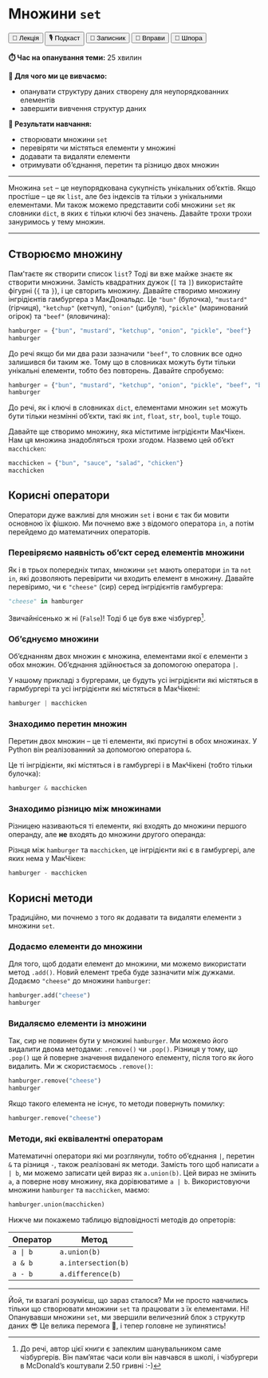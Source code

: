 # Множини `set`

<div class="btn-group">
  <button class="lecture">🎥 Лекція</button>
  <button class="podcast">🎙️ Подкаст</button>
  <button class="notebook">📓 Записник</button>
  <button class="exercises">🤸 Вправи</button>
  <button class="cheat">📝 Шпора</button>
</div>

**⏱️ Час на опанування теми:** 25 хвилин

**🤷 Для чого ми це вивчаємо:**

- опанувати структуру даних створену для неупорядкованних елементів
- завершити вивчення структур даних

**🔑 Результати навчання:**

- створювати множини `set`
- перевіряти чи містяться елементи у множині
- додавати та видаляти елементи
- отримувати об'єднання, перетин та різницю двох множин

---

Множина `set` -- це неупорядкована сукупність унікальних об'єктів. Якщо простіше -- це як `list`, але без індексів та тільки з унікальними елементами. Ми також можемо представити собі множини `set` як словники `dict`, в яких є тільки ключі без значень. Давайте трохи трохи зануримось у тему множин.

---

## Створюємо множину

Пам'таєте як створити список `list`? Тоді ви вже майже знаєте як створити множини. Замість квадратних дужок (`[` та `]`) використайте фігурні (`{` та `}`), і це свторить множину. Давайте створимо множину інгрідієнтів гамбургера з МакДональдс. Це `"bun"` (булочка), `"mustard"` (гірчиця), `"ketchup"` (кетчуп), `"onion"` (цибуля), `"pickle"` (маринований огірок) та `"beef"` (яловичина):

```python
hamburger = {"bun", "mustard", "ketchup", "onion", "pickle", "beef"}
hamburger
```

До речі якщо би ми два рази зазначили `"beef"`, то словник все одно залишився би таким же. Тому що в словниках можуть бути тільки унікальні елементи, тобто без повторень. Давайте спробуємо:

```python
hamburger = {"bun", "mustard", "ketchup", "onion", "pickle", "beef", "beef"}
hamburger
```

До речі, як і ключі в словниках `dict`, елементами множин `set` можуть бути тільки незмінні об'єкти, такі як `int`, `float`, `str`, `bool`, `tuple` тощо. 

Давайте ще створимо множину, яка міститиме інгрідієнти МакЧікен. Нам ця множина знадобляться трохи згодом. Назвемо цей об'єкт `macchicken`: 

```python
macchicken = {"bun", "sauce", "salad", "chicken"}
macchicken
```

## Корисні оператори

Оператори дуже важливі для множин `set` і вони є так би мовити основною їх фішкою. Ми почнемо вже з відомого оператора `in`, а потім перейдемо до математичних операторів.

### Перевіряємо наявність об'єкт серед елементів множини

Як і в трьох попередніх типах, множини `set` мають оператори `in` та `not in`, які дозволяють перевірити чи входить елемент в множину. Давайте перевіримо, чи є `"cheese"` (сир) серед інгрідієнтів гамбургера:

```python
"cheese" in hamburger
```

Звичайнісенько ж ні (`False`)! Тоді б це був вже чізбургер^[До речі, автор цієї книги є запеклим шанувальником саме чізбургерів. Він пам'ятає часи коли він навчався в школі, і чізбургери в McDonald's коштували 2.50 гривні :-)].

### Об'єднуємо множини

Об'єднанням двох множин є множина, елементами якої є елементи з обох множин. Об'єднання здійнюється за допомогою оператора `|`.

<!-- XXX: image of union -->

У нашому прикладі з бургерами, це будуть усі інгрідієнти які містяться  в гармбургері та усі інгрідієнти які містяться в МакЧікені:

```python
hamburger | macchicken
```

### Знаходимо перетин множин

Перетин двох множин -- це ті елементи, які присутні в обох множинах. У Python він реалізованний за допомогою оператора `&`.

<!-- XXX: image of intersection -->

Це ті інгрідієнти, які містяться і в гамбургері і в МакЧікені (тобто тільки булочка): 

```python
hamburger & macchicken
```

### Знаходимо різницю між множинами

Різницею називаються ті елементи, які входять до множини першого операнду, але **не** входять до множини другого операнда: 

<!-- XXX: image of difference -->

Різнця між `hamburger` та `macchicken`, це інгрідієнти які є в гамбургері, але яких нема у МакЧікен:

```python
hamburger - macchicken
```


## Корисні методи

Традиційно, ми почнемо з того як додавати та видаляти елементи з множини `set`. 

### Додаємо елементи до множини

Для того, щоб додати елемент до множини, ми можемо використати метод `.add()`. Новий елемент треба буде зазначити між дужками. Додаємо `"cheese"` до множини `hamburger`:

```python
hamburger.add("cheese")
hamburger
```

### Видаляємо елементи із множини

Так, сир не повинен бути у множині `hamburger`. Ми можемо його видалити двома методами: `.remove()` чи `.pop()`. Різниця у тому, що `.pop()` ще й поверне значення видаленого елементу, після того як його видалить. Ми ж скористаємось `.remove()`:

```python
hamburger.remove("cheese")
hamburger
```

Якщо такого елемента не існує, то методи повернуть помилку: 

```python
hamburger.remove("cheese")
```

### Методи, які еквівалентні операторам 

Математичні оператори які ми розглянули, тобто об'єднання `|`, перетин `&` та різниця `-`, також реалізовані як методи. Замість того щоб написати `a | b`, ми можемо записати цей вираз як `a.union(b)`. Цей вираз не змінить `a`, а поверне нову множину, яка дорівюватиме `a | b`. Використовуючи множини `hamburger` та `macchicken`, маємо:

```python
hamburger.union(macchicken)
```

Нижче ми покажемо таблицю відповідності методів до опреторів: 

|  Оператор  |  Метод              |
|------------|---------------------|
| `a | b`    | `a.union(b)`        |
| `a & b`    | `a.intersection(b)` |
| `a - b`    | `a.difference(b)`   |

---

Йой, ти взагалі розумієш, що зараз сталося? Ми не просто навчились тільки що створювати множини `set` та працювати з їх елементами. Ні! Опанувавши множини `set`, ми звершили величезний блок з струкутр даних 😎 Це велика перемога 👏, і тепер головне не зупинятись! 

